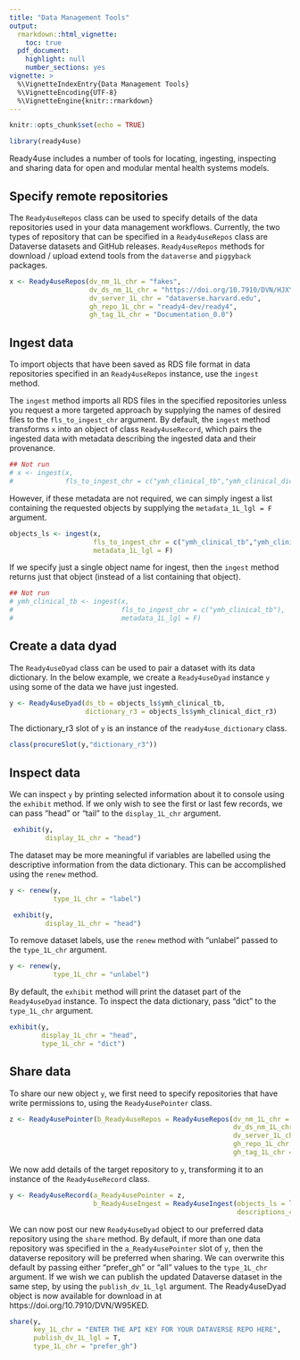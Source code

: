 ```yaml
---
title: "Data Management Tools"
output: 
  rmarkdown::html_vignette:
    toc: true
  pdf_document:
    highlight: null
    number_sections: yes
vignette: >
  %\VignetteIndexEntry{Data Management Tools}
  %\VignetteEncoding{UTF-8}
  %\VignetteEngine{knitr::rmarkdown}
---
```


```r
knitr::opts_chunk$set(echo = TRUE)
```

```r
library(ready4use)
```
Ready4use includes a number of tools for locating, ingesting, inspecting and sharing data for open and modular mental health systems models. 

## Specify remote repositories
The `Ready4useRepos` class can be used to specify details of the data repositories used in your data management workflows. Currently, the two types of repository that can be specified in a `Ready4useRepos` class are Dataverse datasets and GitHub releases. `Ready4useRepos` methods for download / upload extend tools from the `dataverse` and `piggyback` packages.

```r
x <- Ready4useRepos(dv_nm_1L_chr = "fakes",
                    dv_ds_nm_1L_chr = "https://doi.org/10.7910/DVN/HJXYKQ",
                    dv_server_1L_chr = "dataverse.harvard.edu",
                    gh_repo_1L_chr = "ready4-dev/ready4",
                    gh_tag_1L_chr = "Documentation_0.0")
```

## Ingest data
To import objects that have been saved as RDS file format in data repositories specified in an `Ready4useRepos` instance, use the `ingest` method. 

The `ingest` method imports all RDS files in the specified repositories unless you request a more targeted approach by supplying the names of desired files to the `fls_to_ingest_chr` argument. By default, the `ingest` method transforms `x` into an object of class `Ready4useRecord`, which pairs the ingested data with metadata describing the ingested data and their provenance. 

```r
## Not run
# x <- ingest(x,
#             fls_to_ingest_chr = c("ymh_clinical_tb","ymh_clinical_dict_r3"))
```

However, if these metadata are not required, we can simply ingest a list containing the requested objects by supplying the `metadata_1L_lgl = F` argument.

```r
objects_ls <- ingest(x,
                     fls_to_ingest_chr = c("ymh_clinical_tb","ymh_clinical_dict_r3"),
                     metadata_1L_lgl = F)
```

If we specify just a single object name for ingest, then the `ingest` method returns just that object (instead of a list containing that object).

```r
## Not run
# ymh_clinical_tb <- ingest(x,
#                           fls_to_ingest_chr = c("ymh_clinical_tb"),
#                           metadata_1L_lgl = F)
```

## Create a data dyad
The `Ready4useDyad` class can be used to pair a dataset with its data dictionary. In the below example, we create a `Ready4useDyad` instance `y` using some of the data we have just ingested.

```r
y <- Ready4useDyad(ds_tb = objects_ls$ymh_clinical_tb,
                   dictionary_r3 = objects_ls$ymh_clinical_dict_r3)
```

The dictionary_r3 slot of `y` is an instance of the `ready4use_dictionary` class.

```r
class(procureSlot(y,"dictionary_r3"))
```

## Inspect data
We can inspect `y` by printing selected information about it to console using the `exhibit` method. If we only wish to see the first or last few records, we can pass "head" or "tail" to the `display_1L_chr` argument.

```r
 exhibit(y,
         display_1L_chr = "head")
```

The dataset may be more meaningful if variables are labelled using the descriptive information from the data dictionary. This can be accomplished using the `renew` method.

```r
y <- renew(y,
           type_1L_chr = "label")
```

```r
 exhibit(y,
         display_1L_chr = "head")
```

To remove dataset labels, use the `renew` method with "unlabel" passed to the `type_1L_chr` argument.

```r
y <- renew(y,
           type_1L_chr = "unlabel")
```

By default, the `exhibit` method will print the dataset part of the `Ready4useDyad` instance. To inspect the data dictionary, pass "dict" to the `type_1L_chr` argument.

```r
exhibit(y,
        display_1L_chr = "head",
        type_1L_chr = "dict")
```

## Share data
To share our new object `y`, we first need to specify repositories that have write permissions to, using the `Ready4usePointer` class.

```r
z <- Ready4usePointer(b_Ready4useRepos = Ready4useRepos(dv_nm_1L_chr = "fakes",
                                                        dv_ds_nm_1L_chr = "https://doi.org/10.7910/DVN/W95KED",
                                                        dv_server_1L_chr = "dataverse.harvard.edu",
                                                        gh_repo_1L_chr = "ready4-dev/ready4use",
                                                        gh_tag_1L_chr = "Documentation_0.0"))
```

We now add details of the target repository to `y`, transforming it to an instance of the `Ready4useRecord` class.

```r
y <- Ready4useRecord(a_Ready4usePointer = z,
                     b_Ready4useIngest = Ready4useIngest(objects_ls = list(ymh_clinical_dyad_r4 = y),
                                                         descriptions_chr = c("An example of a Ready4useDyad - a dataset and data dictionary pair. Note this example uses fake data")))
```

We can now post our new `Ready4useDyad` object to our preferred data repository using the `share` method. By default, if more than one data repository was specified in the `a_Ready4usePointer` slot of `y`, then the dataverse repository will be preferred when sharing. We can overwrite this default by passing either "prefer_gh" or "all" values to the `type_1L_chr` argument. If we wish we can publish the updated Dataverse dataset in the same step, by using the `publish_dv_1L_lgl` argument. The Ready4useDyad object is now available for download in at https://doi.org/10.7910/DVN/W95KED.

```r
share(y,
      key_1L_chr = "ENTER THE API KEY FOR YOUR DATAVERSE REPO HERE",
      publish_dv_1L_lgl = T,
      type_1L_chr = "prefer_gh")
```
